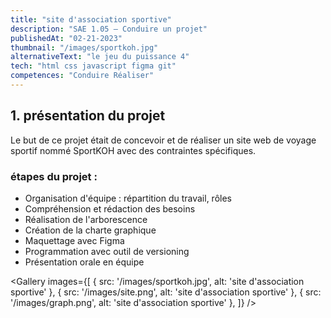 ```yaml
---
title: "site d'association sportive"
description: "SAE 1.05 — Conduire un projet"
publishedAt: "02-21-2023"
thumbnail: "/images/sportkoh.jpg"
alternativeText: "le jeu du puissance 4"
tech: "html css javascript figma git"
competences: "Conduire Réaliser"
---
```


## 1. présentation du projet

Le but de ce projet était de concevoir et de réaliser un site web de voyage sportif nommé SportKOH avec des contraintes spécifiques.

### étapes du projet :

- Organisation d'équipe : répartition du travail, rôles
- Compréhension et rédaction des besoins
- Réalisation de l'arborescence
- Création de la charte graphique
- Maquettage avec Figma
- Programmation avec outil de versioning
- Présentation orale en équipe

<Gallery
    images={[
        { src: '/images/sportkoh.jpg', alt: 'site d\'association sportive' },
        { src: '/images/site.png', alt: 'site d\'association sportive' },
        { src: '/images/graph.png', alt: 'site d\'association sportive' },
    ]}
/>